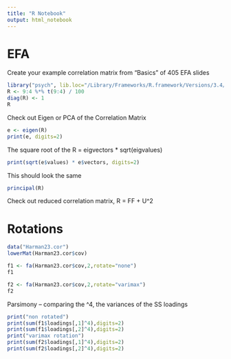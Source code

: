 ```yaml
---
title: "R Notebook"
output: html_notebook
---
```


# EFA

Create your example correlation matrix from "Basics" of 405 EFA slides
```r
library("psych", lib.loc="/Library/Frameworks/R.framework/Versions/3.4/Resources/library")
R <- 9:4 %*% t(9:4) / 100
diag(R) <- 1
R
```

Check out Eigen or PCA of the Correlation Matrix

```r
e <- eigen(R)
print(e, digits=2)
```

The square root of the R = eigvectors * sqrt(eigvalues)
```r
print(sqrt(e$values) * e$vectors, digits=2)
```

This should look the same
```r
principal(R)
```

Check out reduced correlation matrix, R = FF + U^2



# Rotations

```r
data("Harman23.cor")
lowerMat(Harman23.cor$cov)
```

```r
f1 <- fa(Harman23.cor$cov,2,rotate="none")
f1
```

```r
f2 <- fa(Harman23.cor$cov,2,rotate="varimax")
f2
```

Parsimony -- comparing the ^4, the variances of the SS loadings

```r
print("non rotated")
print(sum(f1$loadings[,1]^4),digits=2)
print(sum(f1$loadings[,2]^4),digits=2)
print("varimax rotation")
print(sum(f2$loadings[,1]^4),digits=2)
print(sum(f2$loadings[,2]^4),digits=2)
```

